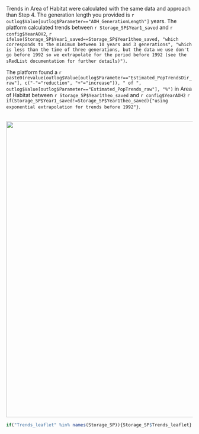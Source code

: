 
Trends in Area of Habitat were calculated with the same data and approach than Step 4. The generation length you provided is `r outlog$Value[outlog$Parameter=="AOH_GenerationLength"]` years. The platform calculated trends between `r Storage_SP$Year1_saved` and `r config$YearAOH2`, `r ifelse(Storage_SP$Year1_saved==Storage_SP$Year1theo_saved, "which corresponds to the minimum between 10 years and 3 generations", "which is less than the time of three generations, but the data we use don't go before 1992 so we extrapolate for the period before 1992 (see the sRedList documentation for further details)")`.

The platform found a `r paste0(revalue(outlog$Value[outlog$Parameter=="Estimated_PopTrendsDir_raw"], c("-"="reduction", "+"="increase")), " of ", outlog$Value[outlog$Parameter=="Estimated_PopTrends_raw"], "%")` in Area of Habitat between `r Storage_SP$Year1theo_saved` and `r config$YearAOH2` `r if(Storage_SP$Year1_saved!=Storage_SP$Year1theo_saved){"using exponential extrapolation for trends before 1992"}`.


<br>
<center>
![](`r paste0(outDir, '/Plots/trends_aoh.png')`){width=800px}
</center>

```r
if("Trends_leaflet" %in% names(Storage_SP)){Storage_SP$Trends_leaflet}
```